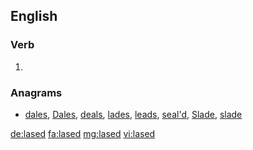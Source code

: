 ==English==

===Verb===
{{head|en|verb form}}

# {{en-past of|lase}}

===Anagrams===
* [[dales#English|dales]], [[Dales#English|Dales]], [[deals#English|deals]], [[lades#English|lades]], [[leads#English|leads]], [[seal'd#English|seal'd]], [[Slade#English|Slade]], [[slade#English|slade]]

[[de:lased]]
[[fa:lased]]
[[mg:lased]]
[[vi:lased]]